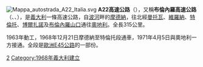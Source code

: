 {{Unreferenced|time=2020-06-23T09:00:34+00:00}}
[[File:Mappa_autostrada_A22_Italia.svg|right]]
'''A22高速公路'''（{{lang-it|Autostrada A22}}），又稱'''布倫內羅高速公路'''（{{lang|it|Autostrada Brennero}}、{{lang|it|Autobrennero}}、{{lang-de|Brennerautobahn}}），是[[義大利|義大利]]一條高速公路，自[[波河|波河]]畔的[[摩德納|摩德納]]，往北經[[曼托瓦|曼托瓦]]、[[維羅納|維羅納]]、[[特倫托|特倫托]]、[[博爾扎諾|博爾扎諾]]及[[布倫內羅山口|布倫內羅山口]]通往[[奧地利|奧地利]]。全長315公里。

1963年動工，1968年12月21日摩德納至特倫托段通車，1971年4月5日與奧地利一方接通。全段是[[歐洲E45公路|歐洲E45公路]]的一部份。

{{意大利高速公路}}
{{Europe-road-stub}}
{{Italy-stub}}
[[Category:義大利高速公路|2]]
[[Category:1968年義大利建立|Category:1968年義大利建立]]